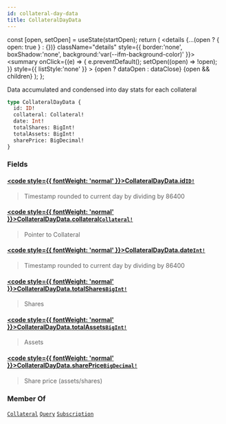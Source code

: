 ```yaml
---
id: collateral-day-data
title: CollateralDayData
---
```









  const [open, setOpen] = useState(startOpen);
  return (
    <details {...(open ? { open: true } : {})} className="details" style={{ border:'none', boxShadow:'none', background:'var(--ifm-background-color)' }}>
      <summary
        onClick={(e) => {
          e.preventDefault();
          setOpen((open) => !open);
        }}
        style={{ listStyle:'none' }}
      >
      {open ? dataOpen : dataClose}
      </summary>
      {open && children}
    </details>
  );
};








 Data accumulated and condensed into day stats for each collateral 


```graphql
type CollateralDayData {
  id: ID!
  collateral: Collateral!
  date: Int!
  totalShares: BigInt!
  totalAssets: BigInt!
  sharePrice: BigDecimal!
}
```




### Fields

#### [<code style={{ fontWeight: 'normal' }}>CollateralDayData.<b>id</b></code>](#)<Bullet />[`ID!`](/docs/subgraph-generated/types/scalars/id)  
> 
> 
>  Timestamp rounded to current day by dividing by 86400 
> 

#### [<code style={{ fontWeight: 'normal' }}>CollateralDayData.<b>collateral</b></code>](#)<Bullet />[`Collateral!`](/docs/subgraph-generated/types/objects/collateral)  
> 
> 
>  Pointer to Collateral 
> 

#### [<code style={{ fontWeight: 'normal' }}>CollateralDayData.<b>date</b></code>](#)<Bullet />[`Int!`](/docs/subgraph-generated/types/scalars/int)  
> 
> 
>  Timestamp rounded to current day by dividing by 86400 
> 

#### [<code style={{ fontWeight: 'normal' }}>CollateralDayData.<b>totalShares</b></code>](#)<Bullet />[`BigInt!`](/docs/subgraph-generated/types/scalars/big-int)  
> 
> 
>  Shares 
> 

#### [<code style={{ fontWeight: 'normal' }}>CollateralDayData.<b>totalAssets</b></code>](#)<Bullet />[`BigInt!`](/docs/subgraph-generated/types/scalars/big-int)  
> 
> 
>  Assets 
> 

#### [<code style={{ fontWeight: 'normal' }}>CollateralDayData.<b>sharePrice</b></code>](#)<Bullet />[`BigDecimal!`](/docs/subgraph-generated/types/scalars/big-decimal)  
> 
> 
>  Share price (assets/shares) 
> 





### Member Of

[`Collateral`](/docs/subgraph-generated/types/objects/collateral)  <Badge class="badge badge--secondary" text="object"/><Bullet />[`Query`](/docs/subgraph-generated/types/objects/query)  <Badge class="badge badge--secondary" text="object"/><Bullet />[`Subscription`](/docs/subgraph-generated/types/objects/subscription)  <Badge class="badge badge--secondary" text="object"/>

